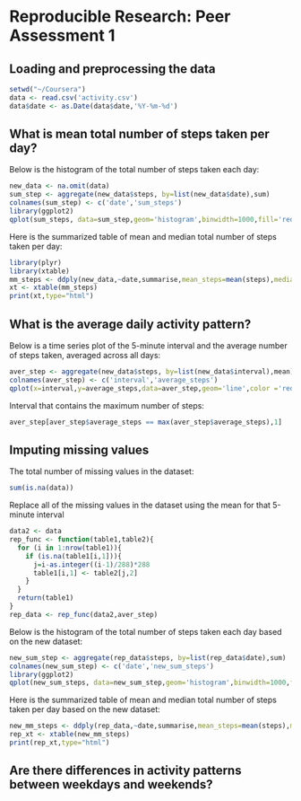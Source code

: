 # Reproducible Research: Peer Assessment 1


## Loading and preprocessing the data
```r
setwd("~/Coursera")
data <- read.csv('activity.csv')
data$date <- as.Date(data$date,'%Y-%m-%d')
```

## What is mean total number of steps taken per day?
Below is the histogram of the total number of steps taken each day:
```r
new_data <- na.omit(data)
sum_step <- aggregate(new_data$steps, by=list(new_data$date),sum)
colnames(sum_step) <- c('date','sum_steps')
library(ggplot2)
qplot(sum_steps, data=sum_step,geom='histogram',binwidth=1000,fill='red')+theme(legend.position='none')
```
Here is the summarized table of mean and median total number of steps taken per day:
```r
library(plyr)
library(xtable)
mm_steps <- ddply(new_data,~date,summarise,mean_steps=mean(steps),median_steps=median(steps))
xt <- xtable(mm_steps)
print(xt,type="html")
```

## What is the average daily activity pattern?
Below is a time series plot of the 5-minute interval and the average number of steps taken, averaged across all days:
```r
aver_step <- aggregate(new_data$steps, by=list(new_data$interval),mean)
colnames(aver_step) <- c('interval','average_steps')
qplot(x=interval,y=average_steps,data=aver_step,geom='line',color ='red')+theme(legend.position='none')
```

Interval that contains the maximum number of steps:
```r
aver_step[aver_step$average_steps == max(aver_step$average_steps),1]
```

## Imputing missing values
The total number of missing values in the dataset:
```r
sum(is.na(data))
```
Replace all of the missing values in the dataset using the mean for that 5-minute interval

```r
data2 <- data
rep_func <- function(table1,table2){
  for (i in 1:nrow(table1)){
    if (is.na(table1[i,1])){
      j=i-as.integer((i-1)/288)*288
      table1[i,1] <- table2[j,2]
    }
  }
  return(table1)
}
rep_data <- rep_func(data2,aver_step)
```
Below is the histogram of the total number of steps taken each day based on the new dataset:
```r
new_sum_step <- aggregate(rep_data$steps, by=list(rep_data$date),sum)
colnames(new_sum_step) <- c('date','new_sum_steps')
library(ggplot2)
qplot(new_sum_steps, data=new_sum_step,geom='histogram',binwidth=1000,fill='red')+theme(legend.position='none')
```
Here is the summarized table of mean and median total number of steps taken per day based on the new dataset:

```r
new_mm_steps <- ddply(rep_data,~date,summarise,mean_steps=mean(steps),median_steps=median(steps))
rep_xt <- xtable(new_mm_steps)
print(rep_xt,type="html")
```

## Are there differences in activity patterns between weekdays and weekends?
